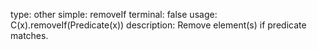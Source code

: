type: other
simple: removeIf
terminal: false
usage: C(x).removeIf(Predicate(x))
description: Remove element(s) if predicate matches.
